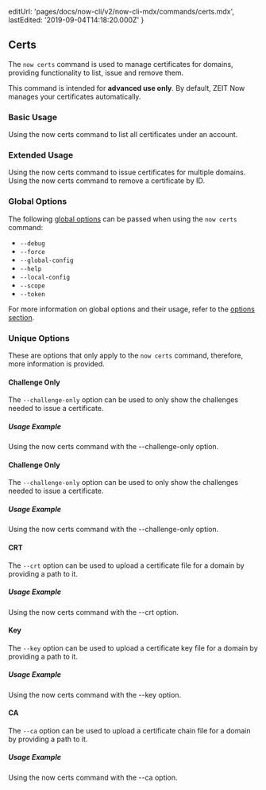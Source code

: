 
  editUrl: 'pages/docs/now-cli/v2/now-cli-mdx/commands/certs.mdx',
  lastEdited: '2019-09-04T14:18:20.000Z'
}

## Certs

The `now certs` command is used to manage certificates for domains, providing functionality to list, issue and remove them.

<Note type="warning">
  This command is intended for <b>advanced use only</b>. By default, ZEIT Now
  manages your certificates automatically.
</Note>

### Basic Usage

<Snippet dark text="now certs ls" />
<Caption>Using the <InlineCode>now certs</InlineCode> command to list all certificates under an account.</Caption>

### Extended Usage

<Snippet dark text="now certs issue [domain1, domain2, domain3]" />
<Caption>Using the <InlineCode>now certs</InlineCode> command to issue certificates for multiple domains.</Caption>

<Snippet dark text="now certs rm [certificate-id]" />
<Caption>Using the <InlineCode>now certs</InlineCode> command to remove a certificate by ID.</Caption>

### Global Options

The following [global options](#options) can be passed when using the `now certs` command:

- `--debug`
- `--force`
- `--global-config`
- `--help`
- `--local-config`
- `--scope`
- `--token`

For more information on global options and their usage, refer to the [options section](#options).

### Unique Options

These are options that only apply to the `now certs` command, therefore, more information is provided.

#### Challenge Only

The `--challenge-only` option can be used to only show the challenges needed to issue a certificate.

##### Usage Example

<Snippet dark text="now certs issue foo.com --challenge-only" />
<Caption>Using the <InlineCode>now certs</InlineCode> command with the <InlineCode>--challenge-only</InlineCode> option.</Caption>

#### Challenge Only

The `--challenge-only` option can be used to only show the challenges needed to issue a certificate.

##### Usage Example

<Snippet dark text="now certs issue foo.com --challenge-only" />
<Caption>Using the <InlineCode>now certs</InlineCode> command with the <InlineCode>--challenge-only</InlineCode> option.</Caption>

#### CRT

The `--crt` option can be used to upload a certificate file for a domain by providing a path to it.

##### Usage Example

<Snippet dark text="now certs issue foo.com --crt foo.crt" />
<Caption>Using the <InlineCode>now certs</InlineCode> command with the <InlineCode>--crt</InlineCode> option.</Caption>

#### Key

The `--key` option can be used to upload a certificate key file for a domain by providing a path to it.

##### Usage Example

<Snippet dark text="now certs issue foo.com --key foo.pem" />
<Caption>Using the <InlineCode>now certs</InlineCode> command with the <InlineCode>--key</InlineCode> option.</Caption>

#### CA

The `--ca` option can be used to upload a certificate chain file for a domain by providing a path to it.

##### Usage Example

<Snippet dark text="now certs issue foo.com --ca foo.ca" />
<Caption>Using the <InlineCode>now certs</InlineCode> command with the <InlineCode>--ca</InlineCode> option.</Caption>

<br />
